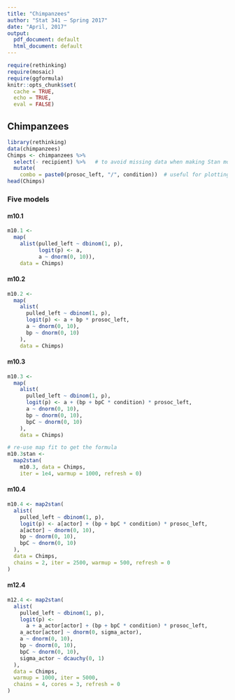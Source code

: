 ```yaml
---
title: "Chimpanzees"
author: "Stat 341 — Spring 2017"
date: "April, 2017"
output:
  pdf_document: default
  html_document: default
---
```


```r
require(rethinking)
require(mosaic)
require(ggformula)
knitr::opts_chunk$set(
  cache = TRUE,
  echo = TRUE,
  eval = FALSE)
```

## Chimpanzees

```r
library(rethinking)
data(chimpanzees)
Chimps <- chimpanzees %>% 
  select(- recipient) %>%   # to avoid missing data when making Stan models
  mutate( 
    combo = paste0(prosoc_left, "/", condition))  # useful for plotting 
head(Chimps)
```

### Five models

#### m10.1

```r
m10.1 <- 
  map(
    alist(pulled_left ~ dbinom(1, p),
          logit(p) <- a,
          a ~ dnorm(0, 10)),
    data = Chimps)
```


#### m10.2

```r
m10.2 <- 
  map(
    alist(
      pulled_left ~ dbinom(1, p),
      logit(p) <- a + bp * prosoc_left,
      a ~ dnorm(0, 10),
      bp ~ dnorm(0, 10)
    ),
    data = Chimps)
```

#### m10.3

```r
m10.3 <- 
  map(
    alist(
      pulled_left ~ dbinom(1, p),
      logit(p) <- a + (bp + bpC * condition) * prosoc_left,
      a ~ dnorm(0, 10),
      bp ~ dnorm(0, 10),
      bpC ~ dnorm(0, 10)
    ),
    data = Chimps)
```

```r
# re-use map fit to get the formula
m10.3stan <- 
  map2stan(
    m10.3, data = Chimps,
    iter = 1e4, warmup = 1000, refresh = 0)
```

#### m10.4

```r
m10.4 <- map2stan(
  alist(
    pulled_left ~ dbinom(1, p),
    logit(p) <- a[actor] + (bp + bpC * condition) * prosoc_left,
    a[actor] ~ dnorm(0, 10),
    bp ~ dnorm(0, 10),
    bpC ~ dnorm(0, 10)
  ),
  data = Chimps,
  chains = 2, iter = 2500, warmup = 500, refresh = 0
)
```

#### m12.4

```r
m12.4 <- map2stan(
  alist(
    pulled_left ~ dbinom(1, p),
    logit(p) <-
      a + a_actor[actor] + (bp + bpC * condition) * prosoc_left,
    a_actor[actor] ~ dnorm(0, sigma_actor),
    a ~ dnorm(0, 10),
    bp ~ dnorm(0, 10),
    bpC ~ dnorm(0, 10),
    sigma_actor ~ dcauchy(0, 1)
  ),
  data = Chimps,
  warmup = 1000, iter = 5000,
  chains = 4, cores = 3, refresh = 0
)
```

